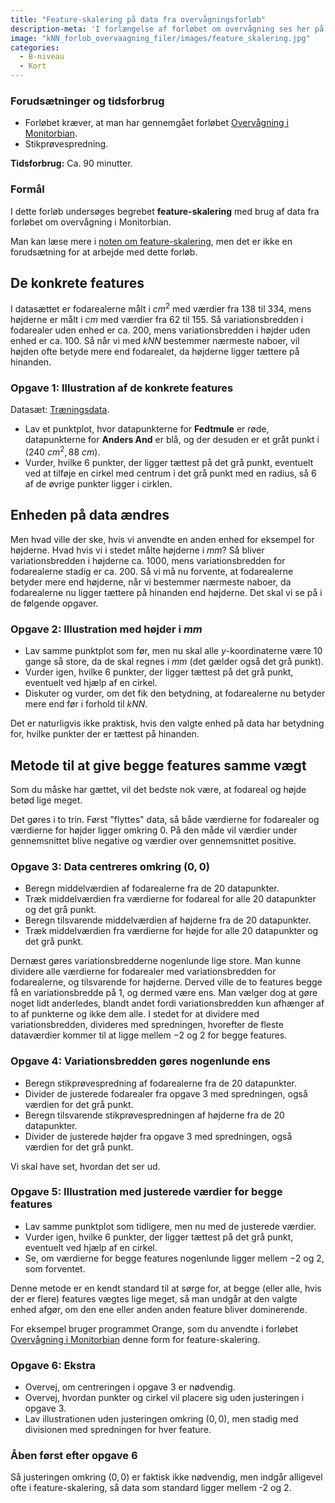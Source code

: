 ```yaml
---
title: "Feature-skalering på data fra overvågningsforløb"
description-meta: 'I forlængelse af forløbet om overvågning ses her på begrebet feature-skalering.'
image: "kNN_forlob_overvaagning_filer/images/feature_skalering.jpg"
categories:
  - B-niveau
  - Kort
---
```


::: {.callout-caution collapse="true" appearance="minimal"}
### Forudsætninger og tidsforbrug

+ Forløbet kræver, at man har gennemgået forløbet [Overvågning i Monitorbian](kNN_forlob_overvaagning.qmd).
+ Stikprøvespredning.


**Tidsforbrug:** Ca. 90 minutter.

:::

::: {.purpose}

### Formål

I dette forløb undersøges begrebet **feature-skalering** med brug af data fra forløbet om overvågning i Monitorbian.

Man kan læse mere i [noten om feature-skalering](../materialer/afstande/feature_scaling.qmd){target="_blank"}, men det er ikke en forudsætning for at arbejde med dette forløb.

:::

## De konkrete features

I datasættet er fodarealerne målt i $cm^2$ med værdier fra 138 til 334, mens højderne er målt i $cm$ med værdier fra 62 til 155. Så variationsbredden i fodarealer uden enhed er ca. 200, mens variationsbredden i højder uden enhed er ca. 100. Så når vi med *kNN* bestemmer nærmeste naboer, vil højden ofte betyde mere end fodarealet, da højderne ligger tættere på hinanden. 

::: {.callout-note collapse="false" appearance="minimal"}
### Opgave 1: Illustration af de konkrete features

Datasæt: [Træningsdata](kNN_forlob_overvaagning_filer/data/Træningsdata.xlsx).

* Lav et punktplot, hvor datapunkterne for **Fedtmule** er røde, datapunkterne for **Anders And** er blå, og der desuden er et gråt punkt i $(240 \ cm^2, 88 \  cm)$.
* Vurder, hvilke $6$ punkter, der ligger tættest på det grå punkt, eventuelt ved at tilføje en cirkel med centrum i det grå punkt med en radius, så $6$ af de øvrige punkter ligger i cirklen.

:::

## Enheden på data ændres

Men hvad ville der ske, hvis vi anvendte en anden enhed for eksempel for højderne. Hvad hvis vi i stedet målte højderne i $mm$? Så bliver variationsbredden i højderne ca. $1000$, mens variationsbredden for fodarealerne stadig er ca. $200$. Så vi må nu forvente, at fodarealerne betyder mere end højderne, når vi bestemmer nærmeste naboer, da fodarealerne nu ligger tættere på hinanden end højderne. Det skal vi se på i de følgende opgaver.

::: {.callout-note collapse="false" appearance="minimal"}
### Opgave 2: Illustration med højder i $mm$

* Lav samme punktplot som før, men nu skal alle $y$-koordinaterne være 10 gange så store, da de skal regnes i $mm$ (det gælder også det grå punkt).
* Vurder igen, hvilke $6$ punkter, der ligger tættest på det grå punkt, eventuelt ved hjælp af en cirkel.
* Diskuter og vurder, om det fik den betydning, at fodarealerne nu betyder mere end før i forhold til *kNN*.

:::

Det er naturligvis ikke praktisk, hvis den valgte enhed på data har betydning for, hvilke punkter der er tættest på hinanden.


## Metode til at give begge features samme vægt

Som du måske har gættet, vil det bedste nok være, at fodareal og højde betød lige meget.

Det gøres i to trin. Først \"flyttes\" data, så både værdierne for fodarealer og værdierne for højder ligger omkring $0$. På den måde vil værdier under gennemsnittet blive negative og værdier over gennemsnittet positive.

::: {.callout-note collapse="false" appearance="minimal"}
### Opgave 3: Data centreres omkring $(0, 0)$

* Beregn middelværdien af fodarealerne fra de 20 datapunkter.
* Træk middelværdien fra værdierne for fodareal for alle 20 datapunkter og det grå punkt.
* Beregn tilsvarende middelværdien af højderne fra de 20 datapunkter.
* Træk middelværdien fra værdierne for højde for alle 20 datapunkter og det grå punkt.

:::

Dernæst gøres variationsbredderne nogenlunde lige store. Man kunne dividere alle værdierne for fodarealer med variationsbredden for fodarealerne, og tilsvarende for højderne. Derved ville de to features begge få en variationsbredde på $1$, og dermed være ens. Man vælger dog at gøre noget lidt anderledes, blandt andet fordi variationsbredden kun afhænger af to af punkterne og ikke dem alle. I stedet for at dividere med variationsbredden, divideres med spredningen, hvorefter de fleste dataværdier kommer til at ligge mellem $-2$ og $2$ for begge features.

::: {.callout-note collapse="false" appearance="minimal"}
### Opgave 4: Variationsbredden gøres nogenlunde ens

* Beregn stikprøvespredning af fodarealerne fra de 20 datapunkter.
* Divider de justerede fodarealer fra opgave 3 med spredningen, også værdien for det grå punkt.
* Beregn tilsvarende stikprøvespredningen af højderne fra de 20 datapunkter.
* Divider de justerede højder fra opgave 3 med spredningen, også værdien for det grå punkt.

:::

Vi skal have set, hvordan det ser ud.

::: {.callout-note collapse="false" appearance="minimal"}
### Opgave 5: Illustration med justerede værdier for begge features

* Lav samme punktplot som tidligere, men nu med de justerede værdier.
* Vurder igen, hvilke $6$ punkter, der ligger tættest på det grå punkt, eventuelt ved hjælp af en cirkel.
* Se, om værdierne for begge features nogenlunde ligger mellem $-2$ og $2$, som forventet.
:::

Denne metode er en kendt standard til at sørge for, at begge (eller alle, hvis der er flere) features vægtes lige meget, så man undgår at den valgte enhed afgør, om den ene eller anden anden feature bliver dominerende.

For eksempel bruger programmet Orange, som du anvendte i forløbet [Overvågning i Monitorbian](kNN_forlob_overvaagning.qmd) denne form for feature-skalering.

::: {.callout-note collapse="false" appearance="minimal"}
### Opgave 6: Ekstra

* Overvej, om centreringen i opgave 3 er nødvendig.
* Overvej, hvordan punkter og cirkel vil placere sig uden justeringen i opgave 3.
* Lav illustrationen uden justeringen omkring $(0,0)$, men stadig med divisionen med spredningen for hver feature.
:::

::: {.callout-tip collapse="true" appearance="minimal"}
### Åben først efter opgave 6
Så justeringen omkring $(0,0)$ er faktisk ikke nødvendig, men indgår alligevel ofte i feature-skalering, så data som standard ligger mellem -2 og 2.
:::


